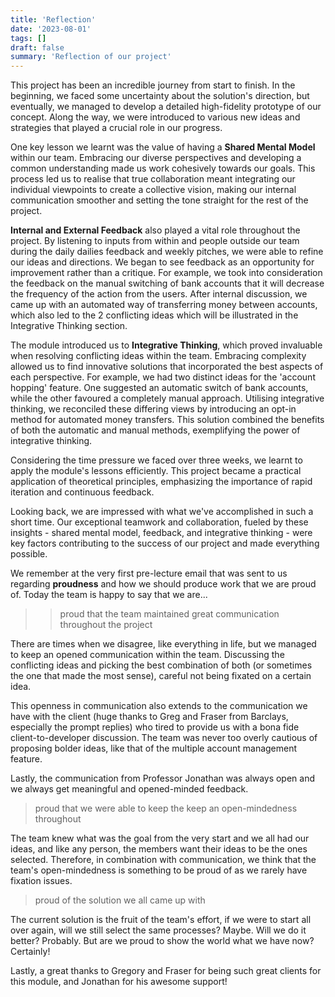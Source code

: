 ```yaml
---
title: 'Reflection'
date: '2023-08-01'
tags: []
draft: false
summary: 'Reflection of our project'
---
```


This project has been an incredible journey from start to finish. In the beginning, we faced some uncertainty about the solution's direction, but eventually, we managed to develop a detailed high-fidelity prototype of our concept. Along the way, we were introduced to various new ideas and strategies that played a crucial role in our progress.

One key lesson we learnt was the value of having a **Shared Mental Model** within our team. Embracing our diverse perspectives and developing a common understanding made us work cohesively towards our goals. This process led us to realise that true collaboration meant integrating our individual viewpoints to create a collective vision, making our internal communication smoother and setting the tone straight for the rest of the project.

**Internal and External Feedback** also played a vital role throughout the project. By listening to inputs from within and people outside our team during the daily dailies feedback and weekly pitches, we were able to refine our ideas and directions. We began to see feedback as an opportunity for improvement rather than a critique. For example, we took into consideration the feedback on the manual switching of bank accounts that it will decrease the frequency of the action from the users. After internal discussion, we came up with an automated way of transferring money between accounts, which also led to the 2 conflicting ideas which will be illustrated in the Integrative Thinking section.

The module introduced us to **Integrative Thinking**, which proved invaluable when resolving conflicting ideas within the team. Embracing complexity allowed us to find innovative solutions that incorporated the best aspects of each perspective. For example, we had two distinct ideas for the 'account hopping' feature. One suggested an automatic switch of bank accounts, while the other favoured a completely manual approach. Utilising integrative thinking, we reconciled these differing views by introducing an opt-in method for automated money transfers. This solution combined the benefits of both the automatic and manual methods, exemplifying the power of integrative thinking.

Considering the time pressure we faced over three weeks, we learnt to apply the module's lessons efficiently. This project became a practical application of theoretical principles, emphasizing the importance of rapid iteration and continuous feedback.

Looking back, we are impressed with what we've accomplished in such a short time. Our exceptional teamwork and collaboration, fueled by these insights - shared mental model, feedback, and integrative thinking - were key factors contributing to the success of our project and made everything possible.

 We remember at the very first pre-lecture email that was sent to us regarding **proudness** and how we should produce work that we are proud of. Today the team is happy to say that we are...

>> proud that the team maintained great communication throughout the project

There are times when we disagree, like everything in life, but we managed to keep an opened communication within the team. Discussing the conflicting ideas and picking the best combination of both (or sometimes the one that made the most sense), careful not being fixated on a certain idea.

This openness in communication also extends to the communication we have with the client (huge thanks to Greg and Fraser from Barclays, especially the prompt replies) who tired to provide us with a bona fide client-to-developer discussion. The team was never too overly cautious of proposing bolder ideas, like that of the multiple account management feature.

Lastly, the communication from Professor Jonathan was always open and we always get meaningful and opened-minded feedback.

> proud that we were able to keep the keep an open-mindedness throughout

The team knew what was the goal from the very start and we all had our ideas, and like any person, the members want their ideas to be the ones selected. Therefore, in combination with communication, we think that the team's open-mindedness is something to be proud of as we rarely have fixation issues.

> proud of the solution we all came up with

The current solution is the fruit of the team's effort, if we were to start all over again, will we still select the same processes? Maybe. Will we do it better? Probably. But are we proud to show the world what we have now? Certainly!

Lastly, a great thanks to Gregory and Fraser for being such great clients for this module, and Jonathan for his awesome support! 